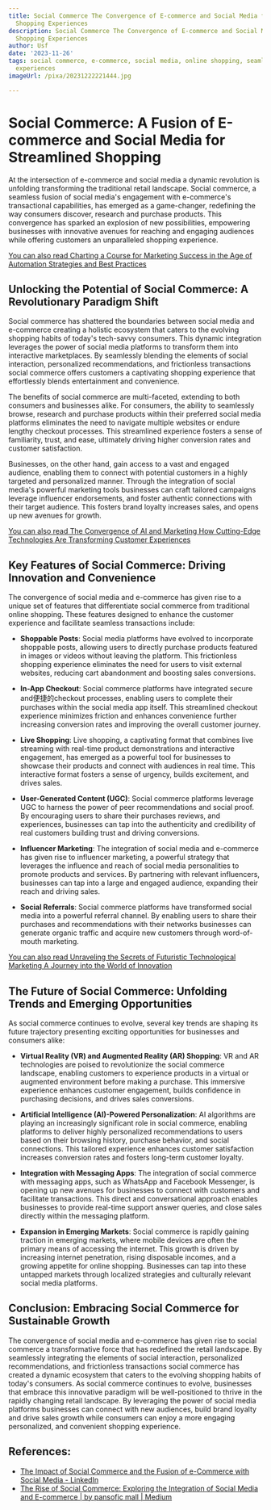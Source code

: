 ```yaml
---
title: Social Commerce The Convergence of E-commerce and Social Media for Seamless
  Shopping Experiences
description: Social Commerce The Convergence of E-commerce and Social Media for Seamless
  Shopping Experiences
author: Usf
date: '2023-11-26'
tags: social commerce, e-commerce, social media, online shopping, seamless shopping
  experiences
imageUrl: /pixa/20231222221444.jpg

---
```

# Social Commerce:  A Fusion of E-commerce and  Social Media for Streamlined Shopping
At the intersection of e-commerce and social media a dynamic revolution is unfolding transforming the traditional retail landscape. Social commerce, a  seamless fusion  of social media's engagement with e-commerce's transactional  capabilities, has  emerged  as a game-changer, redefining the way consumers discover, research and purchase products. This convergence has sparked  an explosion of new possibilities, empowering businesses  with innovative avenues for reaching and  engaging audiences while offering  customers an unparalleled shopping experience.

[You can also read Charting  a Course for Marketing Success in the Age of Automation Strategies and  Best Practices](Charting%20a%20Course%20for%20Marketing%20Success%20in%20the%20Age%20of%20Automation%20Strategies%20and%20Best%20Practices)


## Unlocking the Potential of Social Commerce: A Revolutionary Paradigm Shift
Social commerce has shattered  the boundaries  between social media and e-commerce creating a holistic ecosystem that caters to the evolving shopping habits of today's tech-savvy consumers. This dynamic integration leverages the power  of social media platforms to transform them into interactive marketplaces. By seamlessly blending the elements of social interaction, personalized recommendations, and frictionless transactions social commerce  offers customers  a captivating shopping experience that effortlessly blends entertainment and convenience.

The benefits of social commerce are multi-faceted, extending to both consumers and businesses alike. For  consumers, the ability to seamlessly browse, research and purchase products within their  preferred social media platforms eliminates the need to navigate  multiple websites or endure lengthy checkout processes. This streamlined experience fosters a sense of familiarity, trust, and ease, ultimately driving higher conversion rates and customer satisfaction.

Businesses, on the other hand, gain access to a vast and engaged audience, enabling them to connect with potential  customers in a highly targeted and personalized manner. Through the integration of social media's powerful  marketing tools businesses can craft tailored campaigns leverage influencer endorsements, and foster authentic connections with their target audience. This fosters brand loyalty increases sales, and opens up new avenues for growth.

[You can also read  The Convergence of AI and Marketing How Cutting-Edge Technologies Are Transforming Customer Experiences](The%20Convergence%20of%20AI%20and%20Marketing%20How%20Cutting-Edge%20Technologies%20Are%20Transforming%20Customer%20Experiences)


## Key  Features of Social Commerce: Driving Innovation and Convenience
The convergence of social media and e-commerce has given rise  to a unique set of features that differentiate social commerce from traditional online shopping. These features designed to enhance  the customer experience and facilitate seamless transactions include:

- **Shoppable Posts**: Social media platforms have evolved to incorporate shoppable posts, allowing users to directly purchase products featured in images or  videos without leaving the platform. This  frictionless  shopping experience eliminates the need for users to visit external websites, reducing cart abandonment and boosting sales conversions.


- **In-App Checkout**: Social commerce platforms have integrated secure and便捷的checkout processes, enabling users to complete their purchases within the  social media app itself. This streamlined checkout experience minimizes friction and enhances convenience  further increasing conversion rates and improving the overall customer journey.


- **Live Shopping**:  Live shopping, a  captivating format that combines live  streaming  with real-time product demonstrations and interactive engagement, has emerged as a powerful tool  for businesses to showcase  their products and connect with audiences in real time. This interactive format fosters a sense of urgency, builds excitement, and drives sales.


- **User-Generated  Content  (UGC)**: Social commerce platforms leverage  UGC  to harness the power of peer recommendations and social proof. By encouraging  users to share  their purchases reviews, and experiences, businesses can tap into the authenticity and  credibility of real customers building trust and driving  conversions.


- **Influencer Marketing**: The  integration of social media and e-commerce has given rise to  influencer marketing, a powerful strategy that  leverages the influence  and reach of social  media personalities to promote products and services. By partnering with relevant influencers, businesses can tap into a large and engaged audience, expanding their reach and driving sales.


- **Social Referrals**: Social commerce platforms have transformed  social media  into a  powerful referral channel. By enabling users  to share their purchases and recommendations with their networks businesses can generate organic traffic and acquire new customers through  word-of-mouth marketing.

[You can also read Unraveling  the  Secrets of  Futuristic Technological Marketing A Journey into the  World of Innovation](Unraveling%20the%20Secrets%20of%20Futuristic%20Technological%20Marketing%20A%20Journey%20into%20the%20World%20of%20Innovation)


## The  Future of Social Commerce:  Unfolding Trends and Emerging Opportunities
As social commerce continues to evolve, several key trends are shaping its future trajectory presenting  exciting opportunities for businesses and consumers alike:

- **Virtual Reality (VR) and Augmented Reality (AR) Shopping**: VR and AR  technologies are poised to revolutionize the  social commerce landscape,  enabling customers to experience products in a virtual  or augmented environment before  making a purchase. This immersive experience enhances customer engagement, builds confidence in purchasing decisions, and drives sales conversions.


- **Artificial Intelligence (AI)-Powered Personalization**:  AI algorithms are playing an increasingly significant role in social commerce, enabling platforms to deliver highly personalized recommendations to users based on their browsing history, purchase behavior, and social connections. This tailored experience enhances customer  satisfaction  increases conversion rates and fosters long-term  customer loyalty.


- **Integration with Messaging Apps**: The integration of social commerce with messaging apps, such as WhatsApp and Facebook  Messenger, is  opening up new avenues for businesses to connect with customers and  facilitate  transactions. This  direct and  conversational approach enables businesses to provide real-time support answer queries, and close sales directly within the messaging platform.


- **Expansion  in Emerging Markets**: Social commerce is rapidly gaining  traction in emerging markets,  where mobile devices are  often the primary means  of accessing  the internet. This growth is driven by increasing internet penetration, rising disposable incomes, and a growing appetite for online shopping. Businesses can tap into these untapped markets  through localized strategies and culturally relevant social media platforms.

## Conclusion: Embracing Social Commerce  for Sustainable Growth
The convergence of social media and e-commerce has given rise to  social commerce a transformative force that has redefined the retail landscape. By seamlessly integrating the  elements of social interaction,  personalized  recommendations, and frictionless transactions social commerce has created a dynamic ecosystem that caters  to the evolving shopping  habits of today's consumers. As social commerce continues to evolve, businesses that embrace this innovative paradigm will be well-positioned  to thrive in the rapidly changing retail  landscape. By leveraging the power of social media platforms businesses can connect with new  audiences,  build brand loyalty and drive sales growth while consumers can enjoy a more  engaging personalized,  and  convenient shopping  experience.

## References:
- [The Impact of Social Commerce and the Fusion of e-Commerce with Social Media - LinkedIn](https://www.linkedin.com/pulse/impact-social-commerce-fusion-e-commerce-media-israel-okereke)
- [The Rise of Social Commerce: Exploring the Integration of Social Media and E-commerce | by pansofic mall | Medium](https://medium.com/@vendor.pansoficmall/the-rise-of-social-commerce-exploring-the-integration-of-social-media-and-e-commerce-173a9fe0dc8b)
